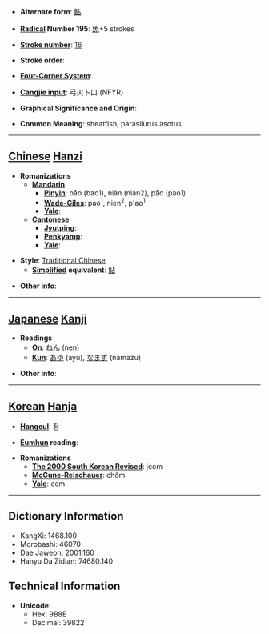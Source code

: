 * '''Alternate form''': [[鲇]]

* '''[[Wiktionary:Chinese radical index| Radical]] Number 195''': [[Wiktionary:Chinese radical index 魚|魚]]+5 strokes

* '''[[Wiktionary:Chinese total strokes index|Stroke number]]''': [[Wiktionary:Chinese total strokes index 16|16]]

* '''Stroke order''': 

* '''[[Wiktionary:Chinese four corner index|Four-Corner System]]''': 

* '''[[Wiktionary:Chinese Cangjie index|Cangjie input]]''': 弓火卜口 (NFYR)

* '''Graphical Significance and Origin''': 

* '''Common Meaning''': sheatfish, parasilurus asotus

----

== [[Chinese]] [[Hanzi]] ==

* '''Romanizations'''
** '''[[Mandarin]]'''
*** '''[[Pinyin]]''': bāo (bao1), nián (nian2), pāo (pao1)
*** '''[[Wade-Giles]]''': pao<sup>1</sup>, nien<sup>2</sup>, p'ao<sup>1</sup>
*** '''[[Yale]]''': 
** '''[[Cantonese]]'''
*** '''[[Jyutping]]''':
*** '''[[Penkyamp]]''': 
*** '''[[Yale]]''': 

* '''Style''': [[Traditional Chinese]] 
** '''[[Simplified Chinese|Simplified]] equivalent''': [[鲇]]

* '''Other info''': 

----

== [[Japanese]] [[Kanji]] ==

* '''Readings'''
** '''[[On]]''': [[ねん]] (nen)
** '''[[Kun]]''': [[あゆ]] (ayu), [[なまず]] (namazu)

* '''Other info''':  

----

== [[Korean]] [[Hanja]] ==

* '''[[Hangeul]]''': 점

* '''[[Eumhun]] reading''': 

* '''Romanizations'''
** '''[[The 2000 South Korean Revised Romanization|The 2000 South Korean Revised]]''': jeom
** '''[[McCune-Reischauer]]''': chŏm
** '''[[Yale]]''': cem

----

== Dictionary Information ==

* KangXi: 1468.100
* Morobashi: 46070
* Dae Jaweon: 2001.160
* Hanyu Da Zidian: 74680.140

== Technical Information ==

* '''Unicode''':
** Hex: 9B8E
** Decimal: 39822